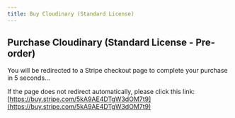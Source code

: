 ```yaml
---
title: Buy Cloudinary (Standard License)
---
```



<Head>
  <meta httpEquiv="refresh" content="5; url='https://buy.stripe.com/5kA9AE4DTgW3dOM7t9'" />
</Head>

## Purchase Cloudinary (Standard License - Pre-order)

You will be redirected to a Stripe checkout page to complete your purchase in 5 seconds...

If the page does not redirect automatically, please click this link: [https://buy.stripe.com/5kA9AE4DTgW3dOM7t9](https://buy.stripe.com/5kA9AE4DTgW3dOM7t9)

